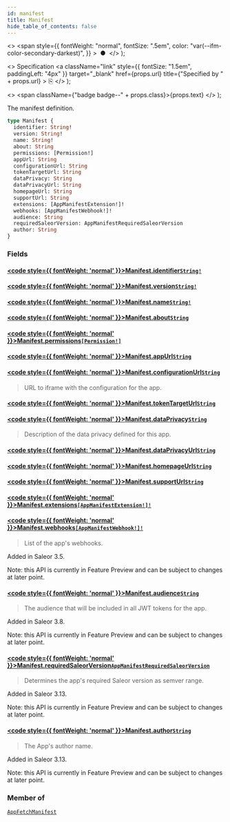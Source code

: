 ```yaml
---
id: manifest
title: Manifest
hide_table_of_contents: false
---
```


  <>
    <span
      style={{
        fontWeight: "normal",
        fontSize: ".5em",
        color: "var(--ifm-color-secondary-darkest)",
      }}
    >
      &nbsp;●&nbsp;
    </span>
  </>
);

  <>
    Specification
    <a
      className="link"
      style={{ fontSize: "1.5em", paddingLeft: "4px" }}
      target="\_blank"
      href={props.url}
      title={"Specified by " + props.url}
    >
      ⎘
    </a>
  </>
);

  <>
    <span className={"badge badge--" + props.class}>{props.text}</span>
  </>
);

The manifest definition.

```graphql
type Manifest {
  identifier: String!
  version: String!
  name: String!
  about: String
  permissions: [Permission!]
  appUrl: String
  configurationUrl: String
  tokenTargetUrl: String
  dataPrivacy: String
  dataPrivacyUrl: String
  homepageUrl: String
  supportUrl: String
  extensions: [AppManifestExtension!]!
  webhooks: [AppManifestWebhook!]!
  audience: String
  requiredSaleorVersion: AppManifestRequiredSaleorVersion
  author: String
}
```

### Fields

#### [<code style={{ fontWeight: 'normal' }}>Manifest.<b>identifier</b></code>](#)<Bullet />[`String!`](../../../api-reference/miscellaneous/scalars/string) <Badge class="secondary" text="non-null"/> <Badge class="secondary" text="scalar"/> <Badge class="secondary" text="miscellaneous"/>

>

#### [<code style={{ fontWeight: 'normal' }}>Manifest.<b>version</b></code>](#)<Bullet />[`String!`](../../../api-reference/miscellaneous/scalars/string) <Badge class="secondary" text="non-null"/> <Badge class="secondary" text="scalar"/> <Badge class="secondary" text="miscellaneous"/>

>

#### [<code style={{ fontWeight: 'normal' }}>Manifest.<b>name</b></code>](#)<Bullet />[`String!`](../../../api-reference/miscellaneous/scalars/string) <Badge class="secondary" text="non-null"/> <Badge class="secondary" text="scalar"/> <Badge class="secondary" text="miscellaneous"/>

>

#### [<code style={{ fontWeight: 'normal' }}>Manifest.<b>about</b></code>](#)<Bullet />[`String`](../../../api-reference/miscellaneous/scalars/string) <Badge class="secondary" text="scalar"/> <Badge class="secondary" text="miscellaneous"/>

>

#### [<code style={{ fontWeight: 'normal' }}>Manifest.<b>permissions</b></code>](#)<Bullet />[`[Permission!]`](../../../api-reference/miscellaneous/objects/permission) <Badge class="secondary" text="list"/> <Badge class="secondary" text="object"/> <Badge class="secondary" text="miscellaneous"/>

>

#### [<code style={{ fontWeight: 'normal' }}>Manifest.<b>appUrl</b></code>](#)<Bullet />[`String`](../../../api-reference/miscellaneous/scalars/string) <Badge class="secondary" text="scalar"/> <Badge class="secondary" text="miscellaneous"/>

>

#### [<code style={{ fontWeight: 'normal' }}>Manifest.<b>configurationUrl</b></code>](#)<Bullet />[`String`](../../../api-reference/miscellaneous/scalars/string) <Badge class="secondary" text="scalar"/> <Badge class="secondary" text="miscellaneous"/>

> URL to iframe with the configuration for the app.

#### [<code style={{ fontWeight: 'normal' }}>Manifest.<b>tokenTargetUrl</b></code>](#)<Bullet />[`String`](../../../api-reference/miscellaneous/scalars/string) <Badge class="secondary" text="scalar"/> <Badge class="secondary" text="miscellaneous"/>

>

#### [<code style={{ fontWeight: 'normal' }}>Manifest.<b>dataPrivacy</b></code>](#)<Bullet />[`String`](../../../api-reference/miscellaneous/scalars/string) <Badge class="secondary" text="scalar"/> <Badge class="secondary" text="miscellaneous"/>

> Description of the data privacy defined for this app.

#### [<code style={{ fontWeight: 'normal' }}>Manifest.<b>dataPrivacyUrl</b></code>](#)<Bullet />[`String`](../../../api-reference/miscellaneous/scalars/string) <Badge class="secondary" text="scalar"/> <Badge class="secondary" text="miscellaneous"/>

>

#### [<code style={{ fontWeight: 'normal' }}>Manifest.<b>homepageUrl</b></code>](#)<Bullet />[`String`](../../../api-reference/miscellaneous/scalars/string) <Badge class="secondary" text="scalar"/> <Badge class="secondary" text="miscellaneous"/>

>

#### [<code style={{ fontWeight: 'normal' }}>Manifest.<b>supportUrl</b></code>](#)<Bullet />[`String`](../../../api-reference/miscellaneous/scalars/string) <Badge class="secondary" text="scalar"/> <Badge class="secondary" text="miscellaneous"/>

>

#### [<code style={{ fontWeight: 'normal' }}>Manifest.<b>extensions</b></code>](#)<Bullet />[`[AppManifestExtension!]!`](../../../api-reference/apps/objects/app-manifest-extension) <Badge class="secondary" text="non-null"/> <Badge class="secondary" text="object"/> <Badge class="secondary" text="apps"/>

>

#### [<code style={{ fontWeight: 'normal' }}>Manifest.<b>webhooks</b></code>](#)<Bullet />[`[AppManifestWebhook!]!`](../../../api-reference/apps/objects/app-manifest-webhook) <Badge class="secondary" text="non-null"/> <Badge class="secondary" text="object"/> <Badge class="secondary" text="apps"/>

> List of the app's webhooks.

Added in Saleor 3.5.

Note: this API is currently in Feature Preview and can be subject to changes at later point.

>

#### [<code style={{ fontWeight: 'normal' }}>Manifest.<b>audience</b></code>](#)<Bullet />[`String`](../../../api-reference/miscellaneous/scalars/string) <Badge class="secondary" text="scalar"/> <Badge class="secondary" text="miscellaneous"/>

> The audience that will be included in all JWT tokens for the app.

Added in Saleor 3.8.

Note: this API is currently in Feature Preview and can be subject to changes at later point.

>

#### [<code style={{ fontWeight: 'normal' }}>Manifest.<b>requiredSaleorVersion</b></code>](#)<Bullet />[`AppManifestRequiredSaleorVersion`](../../../api-reference/apps/objects/app-manifest-required-saleor-version) <Badge class="secondary" text="object"/> <Badge class="secondary" text="apps"/>

> Determines the app's required Saleor version as semver range.

Added in Saleor 3.13.

Note: this API is currently in Feature Preview and can be subject to changes at later point.

>

#### [<code style={{ fontWeight: 'normal' }}>Manifest.<b>author</b></code>](#)<Bullet />[`String`](../../../api-reference/miscellaneous/scalars/string) <Badge class="secondary" text="scalar"/> <Badge class="secondary" text="miscellaneous"/>

> The App's author name.

Added in Saleor 3.13.

Note: this API is currently in Feature Preview and can be subject to changes at later point.

>

### Member of

[`AppFetchManifest`](../../../api-reference/apps/objects/app-fetch-manifest) <Badge class="secondary" text="object"/>

